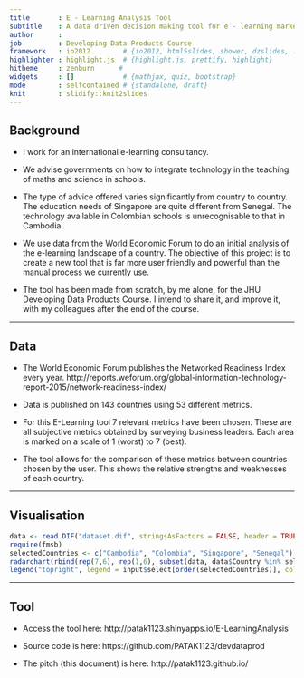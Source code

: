 ```yaml
---
title       : E - Learning Analysis Tool
subtitle    : A data driven decision making tool for e - learning market
author      : 
job         : Developing Data Products Course
framework   : io2012        # {io2012, html5slides, shower, dzslides, ...}
highlighter : highlight.js  # {highlight.js, prettify, highlight}
hitheme     : zenburn      # 
widgets     : []            # {mathjax, quiz, bootstrap}
mode        : selfcontained # {standalone, draft}
knit        : slidify::knit2slides
---
```


<style>
pre {
  font-size: 14px;
}
</style>

## Background

- I work for an international e-learning consultancy.

- We advise governments on how to integrate technology in the teaching of maths and science in schools.

- The type of advice offered varies significantly from country to country. The education needs of Singapore are quite different from Senegal. The technology available in Colombian schools is unrecognisable to that in Cambodia.

- We use data from the World Economic Forum to do an initial analysis of the e-learning landscape of a country. The objective of this project is to create a new tool that is far more user friendly and powerful than the manual process we currently use.

- The tool has been made from scratch, by me alone, for the JHU Developing Data Products Course. I intend to share it, and improve it, with my colleagues after the end of the course.

---

## Data

- The World Economic Forum publishes the Networked Readiness Index every year. http://reports.weforum.org/global-information-technology-report-2015/network-readiness-index/

- Data is published on 143 countries using 53 different metrics.

- For this E-Learning tool 7 relevant metrics have been chosen. These are all subjective metrics obtained by surveying business leaders. Each area is marked on a scale of 1 (worst) to 7 (best).

- The tool allows for the comparison of these metrics between countries chosen by the user. This shows the relative strengths and weaknesses of each country.

---

## Visualisation

```r
data <- read.DIF("dataset.dif", stringsAsFactors = FALSE, header = TRUE, transpose = TRUE)
require(fmsb)
selectedCountries <- c("Cambodia", "Colombia", "Singapore", "Senegal")
radarchart(rbind(rep(7,6), rep(1,6), subset(data, data$Country %in% selectedCountries)[,-1]))
legend("topright", legend = input$select[order(selectedCountries)], col = 1:8, lty = 1:6)

```

---

## Tool

- Access the tool here: http://patak1123.shinyapps.io/E-LearningAnalysis

- Source code is here: https://github.com/PATAK1123/devdataprod

- The pitch (this document) is here: http://patak1123.github.io/
